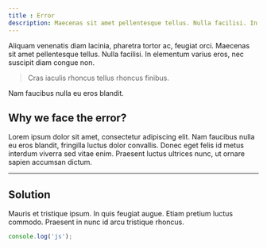 ```yaml
---
title : Error
description: Maecenas sit amet pellentesque tellus. Nulla facilisi. In elementum varius eros, nec suscipit diam congue non. 
---
```



Aliquam venenatis diam lacinia, pharetra tortor ac, feugiat orci. Maecenas sit amet pellentesque tellus. Nulla facilisi. In elementum varius eros, nec suscipit diam congue non. 

> Cras iaculis rhoncus tellus rhoncus finibus. 

<Callout type="error">
Nam faucibus nulla eu eros blandit.
</Callout>

## Why we face the error?

Lorem ipsum dolor sit amet, consectetur adipiscing elit. Nam faucibus nulla eu eros blandit, fringilla luctus dolor convallis. Donec eget felis id metus interdum viverra sed vitae enim. Praesent luctus ultrices nunc, ut ornare sapien accumsan dictum.

---

## Solution
Mauris et tristique ipsum. In quis feugiat augue. Etiam pretium luctus commodo. Praesent in nunc id arcu tristique rhoncus.

```js title="main.js"
console.log('js');
```
